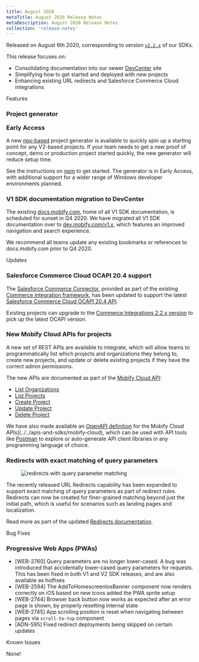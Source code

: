 ```yaml
---
title: August 2020
metaTitle: August 2020 Release Notes
metaDescription: August 2020 Release Notes
collection: 'release-notes'
---
```


Released on August 6th 2020, corresponding to version [`v2.2.x`](https://www.npmjs.com/package/progressive-web-sdk) of our SDKs.

This release focuses on:
- Consolidating documentation into our newer [DevCenter](https://dev.mobify.com/) site
- Simplifying how to get started and deployed with new projects
- Enhancing existing URL redirects and Salesforce Commerce Cloud integrations


<p class="c-label c--features">Features</p>

### Project generator <p class="c-label c--earlyaccess">Early Access</p>

A new [npx-based](https://www.npmjs.com/package/npx) project generator is available to quickly spin up a starting point for any V2-based projects. If your team needs to get a new proof of concept, demo or production project started quickly, the new generator will reduce setup time.

See the instructions on [npm](https://www.npmjs.com/package/@mobify/create-app) to get started. The generator is in Early Access, with additional support for a wider range of Windows developer environments planned.

### V1 SDK documentation migration to DevCenter
The existing [docs.mobify.com](https://docs.mobify.com/), home of all V1 SDK documentation, is scheduled for sunset in Q4 2020. We have migrated all V1 SDK documentation over to [dev.mobify.com/v1.x](https://dev.mobify.com/v1.x), which features an improved navigation and search experience. 

We recommend all teams update any existing bookmarks or references to docs.mobify.com prior to Q4 2020.


<p class="c-label c--updates">Updates</p>

### Salesforce Commerce Cloud OCAPI 20.4 support
The [Salesforce Commerce Connector](../../apis-and-sdks/commerce-integrations/connectors/sfcc), provided as part of the existing [Commerce Integration framework](../../apis-and-sdks/commerce-integrations/overview), has been updated to support the latest [Salesforce Commerce Cloud OCAPI 20.4 API](https://documentation.b2c.commercecloud.salesforce.com/DOC1/index.jsp?topic=%2Fcom.demandware.dochelp%2FOCAPI%2Fcurrent%2Fusage%2FGettingStartedWithOCAPI.html).

Existing projects can upgrade to the [Commerce Integrations 2.2.x version](https://www.npmjs.com/package/@mobify/commerce-integrations) to pick up the latest OCAPI version.

### New Mobify Cloud APIs for projects
A new set of REST APIs are available to integrate, which will allow teams to programmatically list which projects and organizations they belong to, create new projects, and update or delete existing projects if they have the correct admin permissions.

The new APIs are documented as part of the [Mobify Cloud API](../../apis-and-sdks/mobify-cloud):
- [List Organizations](../../apis-and-sdks/mobify-cloud#list-organizations)
- [List Projects](../../apis-and-sdks/mobify-cloud#list-projects)
- [Create Project](../../apis-and-sdks/mobify-cloud#create-project)
- [Update Project](../../apis-and-sdks/mobify-cloud#update-project)
- [Delete Project](../../apis-and-sdks/mobify-cloud#delete-target)

We have also made available an [OpenAPI definition](https://swagger.io/specification/) for the Mobify Cloud APIs](../../apis-and-sdks/mobify-cloud), which can be used with API tools like [Postman](https://www.postman.com/) to explore or auto-generate API client libraries in any programming language of choice. 

### Redirects with exact matching of query parameters
<figure class="u-text-align-center" style="background-color: #fafafa;">

![redirects with query parameter matching](images/redirect-query-parameter-matching.png)

</figure>

The recently released URL Redirects capability has been expanded to support exact matching of query parameters as part of redirect rules. Redirects can now be created for finer-grained matching beyond just the initial path, which is useful for scenarios such as landing pages and localization.  

Read more as part of the updated [Redirects documentation](../../how-to-guides/categories/design/using-url-redirects).

<p class="c-label c--bugs">Bug Fixes</p>

### Progressive Web Apps (PWAs)

- [WEB-2760] Query parameters are no longer lower-cased. A bug was introduced that accidentally lower-cased query parameters for requests. This has been fixed in both V1 and V2 SDK releases, and are also available as hotfixes
- [WEB-2594] The AddToHomescreenIosBanner component now renders correctly on iOS based on new icons added the PWA sprite setup
- [WEB-2744] Browser back button now works as expected after an error page is shown, by properly resetting internal state
- [WEB-2745] App scrolling position is reset when navigating between pages via `scroll-to-top` component
- [ADN-595] Fixed redirect deployments being skipped on certain updates


<p class="c-label c--known">Known Issues</p>

None!
